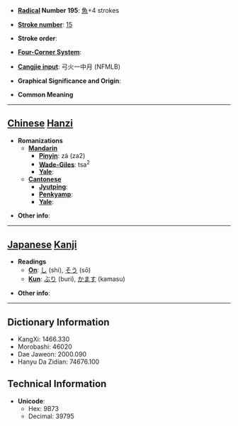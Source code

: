 * '''[[Wiktionary:Chinese radical index| Radical]] Number 195''': [[Wiktionary:Chinese radical index 魚|魚]]+4 strokes

* '''[[Wiktionary:Chinese total strokes index|Stroke number]]''': [[Wiktionary:Chinese total strokes index 15|15]]

* '''Stroke order''': 

* '''[[Wiktionary:Chinese four corner index|Four-Corner System]]''': 

* '''[[Wiktionary:Chinese Cangjie index|Cangjie input]]''': 弓火一中月 (NFMLB)

* '''Graphical Significance and Origin''': 

* '''Common Meaning'''

----

== [[Chinese]] [[Hanzi]] ==

* '''Romanizations'''
** '''[[Mandarin]]'''
*** '''[[Pinyin]]''': zá (za2)
*** '''[[Wade-Giles]]''': tsa<sup>2</sup>
*** '''[[Yale]]''': 
** '''[[Cantonese]]'''
*** '''[[Jyutping]]''':
*** '''[[Penkyamp]]''': 
*** '''[[Yale]]''': 

* '''Other info''': 

----

== [[Japanese]] [[Kanji]] ==

* '''Readings'''
** '''[[On]]''': [[し]] (shi), [[そう]] (sō)
** '''[[Kun]]''': [[ぶり]] (buri), [[かます]] (kamasu)

* '''Other info''':  

----

== Dictionary Information ==

* KangXi: 1466.330
* Morobashi: 46020
* Dae Jaweon: 2000.090
* Hanyu Da Zidian: 74676.100

== Technical Information ==

* '''Unicode''':
** Hex: 9B73
** Decimal: 39795